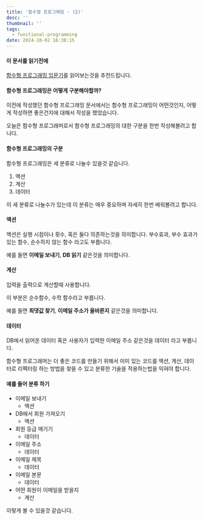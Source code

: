 ```yaml
---
title: '함수형 프로그래밍 - (2)'
desc: ''
thumbnail: ''
tags:
  - functional-programming
date: 2024-10-02 16:38:15
---
```


#### 이 문서를 읽기전에
[함수형 프로그래밍 입문기](/post/functional-programming-0912)를 읽어보는것을 추천드립니다.

#### 함수형 프로그래밍은 어떻게 구분해야할까?

이전에 작성했던 함수형 프로그래밍 문서에서는 함수형 프로그래밍이 어떤것인지, 어떻게 작성하면 좋은건지에 대해서 작성을 했었습니다.

오늘은 함수형 프로그래머로서 함수형 프로그래밍의 대한 구분을 한번 작성해볼려고 합니다.


#### 함수형 프로그래밍의 구분

함수형 프로그래밍은 세 분류로 나눌수 있을것 같습니다.

1. 액션
2. 계산
3. 데이터

이 세 분류로 나눌수가 있는데 이 분류는 매우 중요하며 자세히 한번 배워볼려고 합니다.


#### 액션
액션은 실행 시점이나 횟수, 혹은 둘다 의존하는것을 의미합니다.
부수효과, 부수 효과가 있는 함수, 순수하지 않는 함수 라고도 부릅니다.

예를 들면 **이메일 보내기**, **DB 읽기** 같은것을 의미합니다.

#### 계산
입력을 출력으로 계산할때 사용합니다.

이 부분은 순수함수, 수학 함수라고 부릅니다.

예를 들면 **최댓값 찾기**, **이메일 주소가 올바른지** 같은것을 의미합니다.

#### 데이터
DB에서 읽어온 데이터 혹은 사용자가 입력한 이메일 주소 같은것을 데이터 라고 부릅니다.


함수형 프로그래머는 더 좋은 코드를 만들기 위해서 이미 있는 코드를 액션, 계산, 데이터로 리펙터링 하는 방법을 찾을 수 있고 분류한 기술을 적용하는법을 익혀야 합니다.


#### 예를 들어 분류 하기
- 이메일 보내기
    - 액션
- DB에서 회원 가져오기
    - 액션
- 회원 등급 매기기
    - 데이터
- 이메일 주소
    - 데이터
- 이메일 제목
    - 데이터
- 이메일 본문
    - 데이터
- 어떤 회원이 이메일을 받을지
    - 계산


이렇게 볼 수 있을것 같습니다.